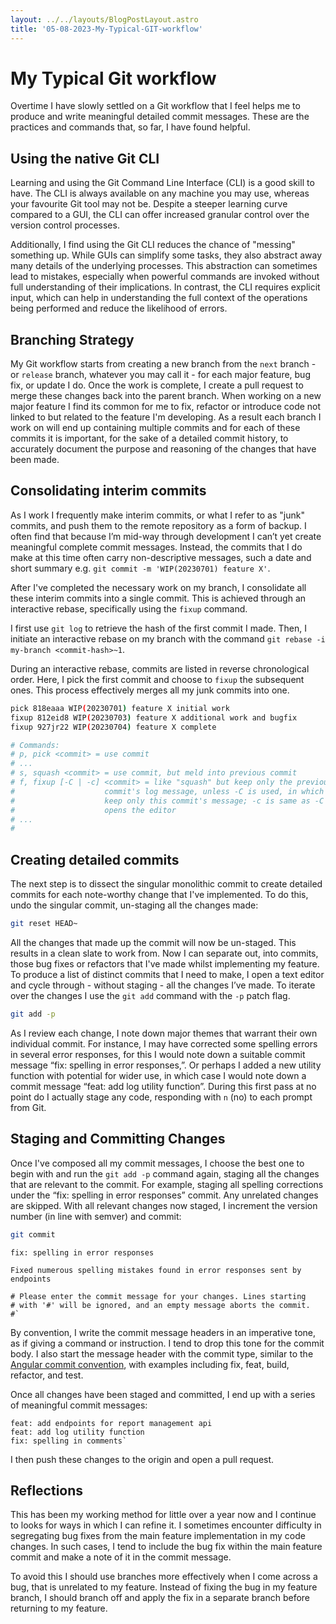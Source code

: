 ```yaml
---
layout: ../../layouts/BlogPostLayout.astro
title: '05-08-2023-My-Typical-GIT-workflow'
---
```


# My Typical Git workflow

Overtime I have slowly settled on a Git workflow that I feel helps me to produce and write meaningful detailed commit messages. These are the practices and commands that, so far, I have found helpful.

## Using the native Git CLI
Learning and using the Git Command Line Interface (CLI) is a good skill to have. The CLI is always available on any machine you may use, whereas your favourite Git tool may not be. Despite a steeper learning curve compared to a GUI, the CLI can offer increased granular control over the version control processes.

Additionally, I find using the Git CLI reduces the chance of "messing" something up. While GUIs can simplify some tasks, they also abstract away many details of the underlying processes. This abstraction can sometimes lead to mistakes, especially when powerful commands are invoked without full understanding of their implications. In contrast, the CLI requires explicit input, which can help in understanding the full context of the operations being performed and reduce the likelihood of errors.

## Branching Strategy
My Git workflow starts from creating a new branch from the `next` branch - or `release` branch, whatever you may call it - for each major feature, bug fix, or update I do. Once the work is complete, I create a pull request to merge these changes back into the parent branch. When working on a new major feature I find its common for me to fix, refactor or introduce code not linked to but related to the feature I'm developing. As a result each branch I work on will end up containing multiple commits and for each of these commits it is important, for the sake of a detailed commit history, to accurately document the purpose and reasoning of the changes that have been made.

## Consolidating interim commits
As I work I frequently make interim commits, or what I refer to as "junk" commits, and push them to the remote repository as a form of backup. I often find that because I’m mid-way through development I can’t yet create meaningful complete commit messages. Instead, the commits that I do make at this time often carry non-descriptive messages, such a date and short summary e.g. `git commit -m 'WIP(20230701) feature X'`.

After I've completed the necessary work on my branch, I consolidate all these interim commits into a single commit. This is achieved through an interactive rebase, specifically using the `fixup` command.

I first use `git log` to retrieve the hash of the first commit I made. Then, I initiate an interactive rebase on my branch with the command `git rebase -i my-branch <commit-hash>~1`.

During an interactive rebase, commits are listed in reverse chronological order. Here, I pick the first commit and choose to `fixup` the subsequent ones. This process effectively merges all my junk commits into one.

```bash
pick 818eaaa WIP(20230701) feature X initial work
fixup 812eid8 WIP(20230703) feature X additional work and bugfix
fixup 927jr22 WIP(20230704) feature X complete

# Commands:
# p, pick <commit> = use commit
# ...
# s, squash <commit> = use commit, but meld into previous commit
# f, fixup [-C | -c] <commit> = like "squash" but keep only the previous
#                    commit's log message, unless -C is used, in which case
#                    keep only this commit's message; -c is same as -C but
#                    opens the editor
# ...
#
```

## Creating detailed commits
The next step is to dissect the singular monolithic commit to create detailed commits for each note-worthy change that I've implemented. To do this, undo the singular commit, un-staging all the changes made:

```bash
git reset HEAD~
```

All the changes that made up the commit will now be un-staged. This results in a clean slate to work from. Now I can separate out, into commits, those bug fixes or refactors that I've made whilst implementing my feature. To produce a list of distinct commits that I need to make, I open a text editor and cycle through - without staging - all the changes I’ve made. To iterate over the changes I use the `git add` command with the `-p` patch flag.

```bash
git add -p
```

As I review each change, I note down major themes that warrant their own individual commit. For instance, I may have corrected some spelling errors in several error responses, for this I would note down a suitable commit message “fix: spelling in error responses,”. Or perhaps I added a new utility function with potential for wider use, in which case I would note down a commit message “feat: add log utility function”. During this first pass at no point do I actually stage any code, responding with `n` (no) to each prompt from Git.

## Staging and Committing Changes
Once I've composed all my commit messages, I choose the best one to begin with and run the `git add -p` command again, staging all the changes that are relevant to the commit. For example, staging all spelling corrections under the “fix: spelling in error responses” commit. Any unrelated changes are skipped. With all relevant changes now staged, I increment the version number (in line with semver) and commit:

```bash
git commit
```

```
fix: spelling in error responses

Fixed numerous spelling mistakes found in error responses sent by endpoints

# Please enter the commit message for your changes. Lines starting
# with '#' will be ignored, and an empty message aborts the commit.
#`
```

By convention, I write the commit message headers in an imperative tone, as if giving a command or instruction. I tend to drop this tone for the commit body. I also start the message header with the commit type, similar to the [Angular commit convention](https://github.com/angular/angular/blob/main/CONTRIBUTING.md#commit-message-header), with examples including fix, feat, build, refactor, and test.

Once all changes have been staged and committed, I end up with a series of meaningful commit messages:

```
feat: add endpoints for report management api
feat: add log utility function
fix: spelling in comments`
```
I then push these changes to the origin and open a pull request.

## Reflections

This has been my working method for little over a year now and I continue to looks for ways in which I can refine it. I sometimes encounter difficulty in segregating bug fixes from the main feature implementation in my code changes. In such cases, I tend to include the bug fix within the main feature commit and make a note of it in the commit message.

To avoid this I should use branches more effectively when I come across a bug, that is unrelated to my feature. Instead of fixing the bug in my feature branch, I should branch off and apply the fix in a separate branch before returning to my feature.
